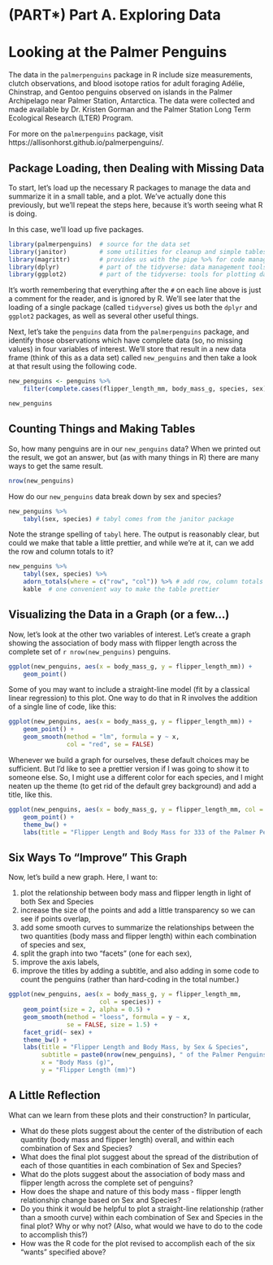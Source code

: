 # (PART\*) Part A. Exploring Data {-}

# Looking at the Palmer Penguins

The data in the `palmerpenguins` package in R include size measurements, clutch observations, and blood isotope ratios for adult foraging Adélie, Chinstrap, and Gentoo penguins observed on islands in the Palmer Archipelago near Palmer Station, Antarctica. The data were collected and made available by Dr. Kristen Gorman and the Palmer Station Long Term Ecological Research (LTER) Program.  

For more on the `palmerpenguins` package, visit https://allisonhorst.github.io/palmerpenguins/.

## Package Loading, then Dealing with Missing Data

To start, let's load up the necessary R packages to manage the data and summarize it in a small table, and a plot. We've actually done this previously, but we'll repeat the steps here, because it's worth seeing what R is doing.

In this case, we'll load up five packages.

```r
library(palmerpenguins)  # source for the data set
library(janitor)         # some utilities for cleanup and simple tables
library(magrittr)        # provides us with the pipe %>% for code management
library(dplyr)           # part of the tidyverse: data management tools
library(ggplot2)         # part of the tidyverse: tools for plotting data
```

It's worth remembering that everything after the `#` on each line above is just a comment for the reader, and is ignored by R. We'll see later that the loading of a single package (called `tidyverse`) gives us both the `dplyr` and `ggplot2` packages, as well as several other useful things.

Next, let's take the `penguins` data from the `palmerpenguins` package, and identify those observations which have complete data (so, no missing values) in four variables of interest. We'll store that result in a new data frame (think of this as a data set) called `new_penguins` and then take a look at that result using the following code.

```r
new_penguins <- penguins %>%
    filter(complete.cases(flipper_length_mm, body_mass_g, species, sex))

new_penguins
```

## Counting Things and Making Tables

So, how many penguins are in our `new_penguins` data? When we printed out the result, we got an answer, but (as with many things in R) there are many ways to get the same result.

```r
nrow(new_penguins)
```

How do our `new_penguins` data break down by sex and species?

```r
new_penguins %>% 
    tabyl(sex, species) # tabyl comes from the janitor package
```

Note the strange spelling of `tabyl` here. The output is reasonably clear, but could we make that table a little prettier, and while we're at it, can we add the row and column totals to it?

```r
new_penguins %>% 
    tabyl(sex, species) %>%
    adorn_totals(where = c("row", "col")) %>% # add row, column totals
    kable  # one convenient way to make the table prettier
```

## Visualizing the Data in a Graph (or a few...)

Now, let's look at the other two variables of interest. Let's create a graph showing the association of body mass with flipper length across the complete set of `r nrow(new_penguins)` penguins.

```r
ggplot(new_penguins, aes(x = body_mass_g, y = flipper_length_mm)) +
    geom_point() 
```

Some of you may want to include a straight-line model (fit by a classical linear regression) to this plot. One way to do that in R involves the addition of a single line of code, like this:

```r
ggplot(new_penguins, aes(x = body_mass_g, y = flipper_length_mm)) +
    geom_point() +
    geom_smooth(method = "lm", formula = y ~ x,
                col = "red", se = FALSE)
```

Whenever we build a graph for ourselves, these default choices may be sufficient. But I'd like to see a prettier version if I was going to show it to someone else. So, I might use a different color for each species, and I might neaten up the theme (to get rid of the default grey background) and add a title, like this.

```r
ggplot(new_penguins, aes(x = body_mass_g, y = flipper_length_mm, col = species)) +
    geom_point() + 
    theme_bw() + 
    labs(title = "Flipper Length and Body Mass for 333 of the Palmer Penguins")
```

## Six Ways To "Improve" This Graph

Now, let's build a new graph. Here, I want to:

1. plot the relationship between body mass and flipper length in light of both Sex and Species
2. increase the size of the points and add a little transparency so we can see if points overlap, 
3. add some smooth curves to summarize the relationships between the two quantities (body mass and flipper length) within each combination of species and sex,
4. split the graph into two "facets" (one for each sex),
5. improve the axis labels,
6. improve the titles by adding a subtitle, and also adding in some code to count the penguins (rather than hard-coding in the total number.)

```r
ggplot(new_penguins, aes(x = body_mass_g, y = flipper_length_mm, 
                         col = species)) +
    geom_point(size = 2, alpha = 0.5) + 
    geom_smooth(method = "loess", formula = y ~ x, 
                se = FALSE, size = 1.5) +
    facet_grid(~ sex) +
    theme_bw() + 
    labs(title = "Flipper Length and Body Mass, by Sex & Species",
         subtitle = paste0(nrow(new_penguins), " of the Palmer Penguins"),
         x = "Body Mass (g)", 
         y = "Flipper Length (mm)")
```

## A Little Reflection

What can we learn from these plots and their construction? In particular, 

- What do these plots suggest about the center of the distribution of each quantity (body mass and flipper length) overall, and within each combination of Sex and Species?
- What does the final plot suggest about the spread of the distribution of each of those quantities in each combination of Sex and Species?
- What do the plots suggest about the association of body mass and flipper length across the complete set of penguins? 
- How does the shape and nature of this body mass - flipper length relationship change based on Sex and Species?
- Do you think it would be helpful to plot a straight-line relationship (rather than a smooth curve) within each combination of Sex and Species in the final plot? Why or why not? (Also, what would we have to do to the code to accomplish this?)
- How was the R code for the plot revised to accomplish each of the six "wants" specified above?

